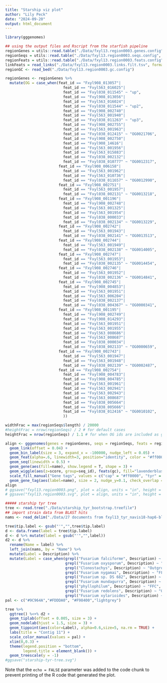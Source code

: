 ```yaml
---
title: "Starship viz plot"
author: "Lily Peck"
date: "2024-09-20"
output: html_document
---
```


```r
library(gggenomes)
```

```r
## using the output files and Rscript from the starfish pipeline
regionGenes = utils::read.table("./Data/fxyl13.region0003.genes.config", header = T, sep = '	')
regionSeqs = utils::read.table("./Data/fxyl13.region0003.seqs.config", header = T, sep = '	')
regionFeats = utils::read.table("./Data/fxyl13.region0003.feats.config", header = T, sep = '	')
linkFeats = read_links("./Data/fxyl13.region0003.links.filt.tsv", format = 'blast')
regionGC <- read_bed("./Data/fxyl13.region0003.gc.config")

regionGenes <- regionGenes %>%
  mutate(OG = case_when(feat_id == "Fxyl908_013057"|
                          feat_id == "Fxyl563_016025"|
                          feat_id == "Fxyl038_011545" ~ "up",
                          feat_id == "Fxyl908_013056"|
                          feat_id == "Fxyl563_016024"|
                          feat_id == "Fxyl038_011544" ~ "up2",
                          feat_id == "Fxyl908_002740"|
                          feat_id == "Fxyl563_001940"|
                          feat_id == "Fxyl038_011263" ~ "up3",
                          feat_id == "Fxyl908_002755"|
                          feat_id == "Fxyl563_001963"|
                          feat_id == "Fxyl038_012415" ~ "OG0021706",
                          feat_id == "Fxyl908_002750"|
                          feat_id == "Fxyl908_14616"|
                          feat_id == "Fxyl563_001956"|
                          feat_id == "Fxyl563_015883"|
                          feat_id == "Fxyl038_002132"|
                          feat_id == "Fxyl038_010777" ~ "OG0012317",
                        feat_id == "Fxyl908_006158"|
                          feat_id == "Fxyl563_001962"|
                          feat_id == "Fxyl563_010736"|
                          feat_id == "Fxyl038_011657" ~ "OG0012990",
                        feat_id == "Fxyl908_002751"|
                          feat_id == "Fxyl563_001957"|
                          feat_id == "Fxyl038_002131" ~ "OG0013218",
                        feat_id == "Fxyl908_001196"|
                          feat_id == "Fxyl908_002748"|
                          feat_id == "Fxyl563_001325"|
                          feat_id == "Fxyl563_001954"|
                          feat_id == "Fxyl038_000033"|
                          feat_id == "Fxyl038_002134" ~ "OG0013229",
                        feat_id == "Fxyl908_002742"|
                          feat_id == "Fxyl563_001943"|
                          feat_id == "Fxyl038_002141" ~ "OG0013513",
                        feat_id == "Fxyl908_002744"|
                          feat_id == "Fxyl563_001949"|
                          feat_id == "Fxyl038_002138" ~ "OG0014005",
                        feat_id == "Fxyl908_002747"|
                          feat_id == "Fxyl563_001953"|
                          feat_id == "Fxyl038_002135" ~ "OG0014454",
                        feat_id == "Fxyl908_002746"|
                          feat_id == "Fxyl563_001952"|
                          feat_id == "Fxyl038_002136" ~ "OG0014841",
                        feat_id == "Fxyl908_002745"|
                          feat_id == "Fxyl908_004853"|
                          feat_id == "Fxyl563_001951"|
                          feat_id == "Fxyl563_006204"|
                          feat_id == "Fxyl038_002137"|
                          feat_id == "Fxyl038_004367" ~ "OG0000341",
                        feat_id == "Fxyl908_001195"|
                          feat_id == "Fxyl908_002749"|
                          feat_id == "Fxyl908_014293"|
                          feat_id == "Fxyl563_001951"|
                          feat_id == "Fxyl563_001955"|
                          feat_id == "Fxyl563_008686"|
                          feat_id == "Fxyl563_008687"|
                          feat_id == "Fxyl038_000034"|
                          feat_id == "Fxyl038_002133" ~ "OG0000659",
                        feat_id == "Fxyl908_002743"|
                          feat_id == "Fxyl563_001947"|
                          feat_id == "Fxyl563_001948"|
                          feat_id == "Fxyl038_002139" ~ "OG0002487",
                        feat_id == "Fxyl908_002754"|
                          feat_id == "Fxyl908_004783"|
                          feat_id == "Fxyl908_004785"|
                          feat_id == "Fxyl563_001961"|
                          feat_id == "Fxyl563_002941"|
                          feat_id == "Fxyl563_002943"|
                          feat_id == "Fxyl563_008687"|
                          feat_id == "Fxyl038_005664"|
                          feat_id == "Fxyl038_005666"|
                          feat_id == "Fxyl038_012416" ~ "OG0010102",
                          ))

widthFrac = max(regionSeqs$length) / 20000
#heightFrac = nrow(regionSeqs) / 2 # for default cases
heightFrac = nrow(regionSeqs) / 1.1 # for when OG ids are included as gene_name

align <- gggenomes(genes = regionGenes, seqs = regionSeqs, feats = regionFeats, links = linkFeats) %>% add_feats(gc=regionGC) +
  geom_link(offset = 0.04) +
  geom_bin_label(size = 3, expand_x = -100000, nudge_left = 0.05) +
  geom_feat(alpha=.6, linewidth=3, position="identity", color = "#ff0000") +
  geom_seq(linewidth = 0.5) +
  geom_gene(aes(fill=name), show.legend = T, shape = 3) + 
  geom_wiggle(aes(z=score, group=seq_id), feats(gc), fill="lavenderblush4", offset=-.3, height=.38, bounds=c(.5,0.15,0.65)) +
  scale_fill_manual("Gene tags", values = c("cap" = "#ff0000", "tyr" = "#ff0000", "d37" = "#92e9ff", "fre" = "#b17227", "plp" = "#fdb735", "nlr" = "#048dfb"), na.value = "cornsilk3") +
  geom_gene_tag(aes(label=name), size = 2, nudge_y=0.1, check_overlap = FALSE)
align
# ggsave("fxyl13.region0003.png", plot = align, units = "in", height = heightFrac, width = widthFrac, limitsize = FALSE)
# ggsave("fxyl13.region0003.svg", plot = align, units = "in", height = heightFrac, width = widthFrac, limitsize = FALSE)

```


```r
##### starship tyr tree
tree <- read.tree("./Data/starship_tyr_bootstrap.treefile")
## import strain data from BLAST hits
nams <- read_delim("./Data/27 documents from fxyl13_tyr_navis18-hap6-blastp.csv", delim = ",")

tree$tip.label <- gsub("'","",tree$tip.label)
d <- data.frame(label = tree$tip.label)
d <- d %>% mutate(label = gsub("'","",label))
d2 <- d %>%
  rename(Name = label) %>%
  left_join(nams, by = "Name") %>%
  mutate(Label = Description) %>%
  mutate(Label = case_when(grepl("Fusarium falciforme", Description) ~ "Outgroup",
                           grepl("Fusarium oxysporum", Description) ~ "FOSC",
                           grepl("Clonostachys", Description) ~ "Outgroup",
                           grepl("Fusarium nygamai", Description) ~ "FFC",
                           grepl("Fusarium sp. DS 682", Description) ~ "Outgroup",
                           grepl("Fusarium mundagurra", Description) ~ "Outgroup",
                           grepl("phyllophilum", Description) ~ "FFC",
                           grepl("Fusarium redolens", Description) ~ "Outgroup",
                           grepl("Fusarium xylarioides", Description) ~ "Arabica"))
pal <- c("#9C964A","#FDDDA0", "#F98400","lightgrey")

tree %>%
  ggtree() %<+% d2 +
  geom_tiplab(offset = 0.005, size = 3) +
  geom_nodelab(hjust = 1.5, size = 3) +
  geom_tippoint(aes(color=Label), alpha=0.6,size=5, na.rm = TRUE) +
  labs(title = "Contig 11") +
  scale_color_manual(values = pal) +
  xlim(0,0.3) +
  theme(legend.position = "bottom",
        legend.title = element_blank()) +
  geom_treescale(y = -1)
#ggsave("starship-tyr-tree.svg")
```

Note that the `echo = FALSE` parameter was added to the code chunk to prevent printing of the R code that generated the plot.
